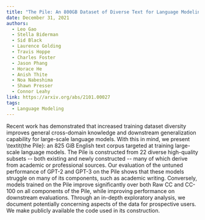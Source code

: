 ```yaml
---
title: "The Pile: An 800GB Dataset of Diverse Text for Language Modeling"
date: December 31, 2021
authors:
  - Leo Gao
  - Stella Biderman
  - Sid Black
  - Laurence Golding
  - Travis Hoppe
  - Charles Foster
  - Jason Phang
  - Horace He
  - Anish Thite
  - Noa Nabeshima
  - Shawn Presser
  - Connor Leahy
link: https://arxiv.org/abs/2101.00027
tags:
  - Language Modeling
---
```


Recent work has demonstrated that increased training dataset diversity improves general cross-domain knowledge and downstream generalization capability for large-scale language models. With this in mind, we present \textit{the Pile}: an 825 GiB English text corpus targeted at training large-scale language models. The Pile is constructed from 22 diverse high-quality subsets -- both existing and newly constructed -- many of which derive from academic or professional sources. Our evaluation of the untuned performance of GPT-2 and GPT-3 on the Pile shows that these models struggle on many of its components, such as academic writing. Conversely, models trained on the Pile improve significantly over both Raw CC and CC-100 on all components of the Pile, while improving performance on downstream evaluations. Through an in-depth exploratory analysis, we document potentially concerning aspects of the data for prospective users. We make publicly available the code used in its construction.
